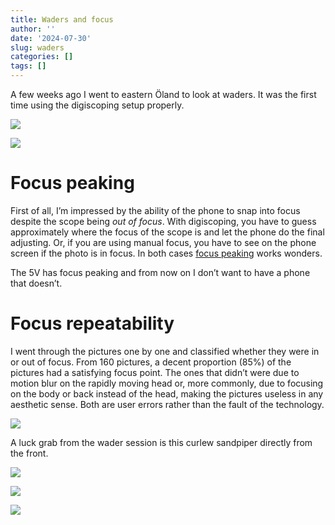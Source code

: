 ```yaml
---
title: Waders and focus
author: ''
date: '2024-07-30'
slug: waders
categories: []
tags: []
---
```


A few weeks ago I went to eastern Öland to look at waders. It was the first time using the digiscoping setup properly. 

![](data/20240714_165556.jpg)

![](data/20240714_165758.jpg)

# Focus peaking

First of all, I'm impressed by the ability of the phone to snap into focus despite the scope being *out of focus*. With digiscoping, you have to guess approximately where the focus of the scope is and let the phone do the final adjusting. Or, if you are using manual focus, you have to see on the phone screen if the photo is in focus. In both cases [focus peaking](https://en.wikipedia.org/wiki/Focus_peaking) works wonders. 

The 5V has focus peaking and from now on I don't want to have a phone that doesn't. 

# Focus repeatability

I went through the pictures one by one and classified whether they were in or out of focus. From 160 pictures, a decent proportion (85%) of the pictures had a satisfying focus point. The ones that didn't were due to motion blur on the rapidly moving head or, more commonly, due to focusing on the body or back instead of the head, making the pictures useless in any aesthetic sense. Both are user errors rather than the fault of the technology. 

![](data/Screenshot_20240731-102704.png)

A luck grab from the wader session is this curlew sandpiper directly from the front. 

![](data/20240714_170011.jpg)

![](data/20240714_170108.jpg)

![](data/20240714_170310.jpg)


